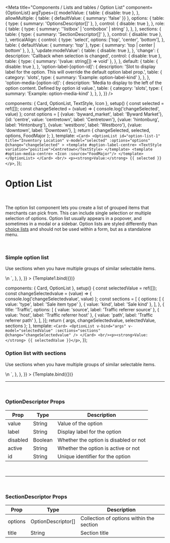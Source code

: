 
<Meta
  title="Components / Lists and tables / Option List"
  component={OptionList}
  argTypes={{
    modelValue: {
      table: { disable: true },
    },
    allowMultiple: {
      table: { defaultValue: { summary: 'false' }}
    },
    options: {
      table: {
        type: { summary: 'OptionsDescriptor[]' },
      },
      control: { disable: true },
    },
    role: {
      table: {
        type: { summary: '\'listbox\' | \'combobox\' | string' },
      },
    },
    sections: {
      table: {
        type: { summary: 'SectionDescriptor[]' },
      },
      control: { disable: true },
    },
    verticalAlign: {
      control: {
        type: 'select',
        options: ['top', 'center', 'bottom'],
      },
      table: {
        defaultValue: { summary: 'top' },
        type: { summary: 'top | center | bottom' },
      },
    },
    'update:modelValue': {
      table: { disable: true },
    },
    'change': {
      description: 'Callback when selection is changed',
      control: { disable: true },
      table: {
        type: { summary: '(value: string[]) => void' },
      },
    },
    default: {
      table: { disable: true },
    },
    'option-label-[option-id]': {
      description: 'Slot to display label for the option. This will override the default option label prop.',
      table: {
        category: 'slots',
        type: { summary: 'Example: option-label-kind' },
      },
    },
    'option-media-[option-id]': {
      description: 'Media to display to the left of the option content. Defined by option id value.',
      table: {
        category: 'slots',
        type: { summary: 'Example: option-media-kind' },
      },
    },
  }}
/>

  components: { Card, OptionList, TextStyle, Icon },
  setup() {
    const selected = ref([]);
    const changeSelected = (value) => { console.log('changeSelected', value) };
    const options = [
      {value: 'byward_market', label: 'Byward Market'},
      {id: 'centre', value: 'centretown', label: 'Centretown'},
      {value: 'hintonburg', label: 'Hintonburg'},
      {value: 'westboro', label: 'Westboro'},
      {value: 'downtown', label: 'Downtown'},
    ];
    return { changeSelected, selected, options, FoodMajor };
  },
  template: `
    <Card>
      <OptionList
        id="option-list-1"
        title="Inventory Location"
        v-model="selected"
        :options="options"
        @change="changeSelected"
      >
        <template #option-label-centre>
          <TextStyle variation="positive">Centretown</TextStyle>
        </template>
        <template #option-media-centre>
          <Icon :source="FoodMajor"/>
        </template>
      </OptionList>
    </Card>
    <br/>
    <p><strong>Value:</strong> {{ selected }}</p>
  `,
});

# Option List
<br/>

The option list component lets you create a list of grouped items that merchants can pick from. This can include single selection or multiple selection of options. Option list usually appears in a popover, and sometimes in a modal or a sidebar. Option lists are styled differently than [choice lists](?path=/docs/components-forms-choice-list) and should not be used within a form, but as a standalone menu.

<br/>

### **Simple option list**

Use sections when you have multiple groups of similar selectable items.

<Canvas>
  <Story
    name="Option list"
    parameters={{
      docs: {
        source: {
          state: 'close',
          code: dedent`
            <Card>
              <OptionList
                v-model="selected"
                :options="options"
                @change="changeSelected"
              >
                <template #option-label-centre>
                  <TextStyle variation="positive">Centretown</TextStyle>
                </template>
                <template #option-media-centre>
                  <Icon :source="FoodMajor"/>
                </template>
              </OptionList>
            </Card>\n
            <script setup>
              const options = [
                {value: 'byward_market', label: 'Byward Market'},
                {id: 'centre', value: 'centretown', label: 'Centretown'},
                {value: 'hintonburg', label: 'Hintonburg'},
                {value: 'westboro', label: 'Westboro'},
                {value: 'downtown', label: 'Downtown'},
              ];\n
              const selected = ref([]);
              const changeSelected = (value) => { console.log('changeSelected', value) };
            </script>
          `,
        },
      },
    }}
  >
    {Template1.bind({})}
  </Story>
</Canvas>

  components: { Card, OptionList },
  setup() {
    const selectedValue = ref([]);
    const changeSelectedvalue = (value) => { console.log('changeSelectedvalue', value) };
    const sections = [
      {
        options: [
          { value: 'type', label: 'Sale item type' },
          { value: 'kind', label: 'Sale kind' },
        ],
      }, {
        title: 'Traffic',
        options: [
          { value: 'source', label: 'Traffic referrer source' },
          { value: 'host', label: 'Traffic referrer host' },
          { value: 'path', label: 'Traffic referrer path' },
        ],
      }];
    return { args, changeSelectedvalue, selectedValue, sections };
  },
  template: `
    <Card>
      <OptionList
        v-bind="args"
        v-model="selectedValue"
        :sections="sections"
        @change="changeSelectedvalue"
      />
    </Card>
    <br/><p><strong>Value:</strong> {{ selectedValue }}</p>
  `,
});

### **Option list with sections**

Use sections when you have multiple groups of similar selectable items.

<Canvas>
  <Story
    name="Option list with sections"
    args={{
      allowMultiple: true,
    }}
    parameters={{
      docs: {
        source: {
          code: dedent`
            <Card>
              <OptionList
                v-model="selectedValue"
                :sections="sections"
                allow-multiple
                @change="changeSelectedvalue"
              />
            </Card>\n
            <script setup>
              const sections = [
                {
                  options: [
                    { value: 'type', label: 'Sale item type' },
                    { value: 'kind', label: 'Sale kind' },
                  ],
                }, {
                  title: 'Traffic',
                  options: [
                    { value: 'source', label: 'Traffic referrer source' },
                    { value: 'host', label: 'Traffic referrer host' },
                    { value: 'path', label: 'Traffic referrer path' },
                  ],
                }];\n
              const selected = ref([]);
              const changeSelected = (value) => { console.log('changeSelected', value) };
            </script>
          `,
        },
      },
    }}
  >
    {Template.bind({})}
  </Story>
</Canvas>

<ArgsTable story="Option list with sections"/>

---
<br/>

### **OptionDescriptor Props**

| Prop             | Type                          | Description                                                                                        |
| ---------------- | ----------------------------- | -------------------------------------------------------------------------------------------------- |
| value            | String     | Value of the option                   |
| label            | String     | Display label for the option          |
| disabled         | Boolean    | Whether the option is disabled or not |
| active           | String     | Whether the option is active or not   |
| id               | String     | Unique identifier for the option      |

<br/>

---
<br/>

### **SectionDescriptor Props**

| Prop             | Type                          | Description                                                                                        |
| ---------------- | ----------------------------- | -------------------------------------------------------------------------------------------------- |
| options          | OptionDescriptor[]     | Collection of options within the section                   |
| title            | String                 | Section title                                              |
